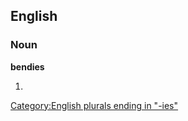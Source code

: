 ==English==

===Noun===
'''bendies'''

# {{plural of|[[bendy]]}}

[[Category:English plurals ending in "-ies"]]
